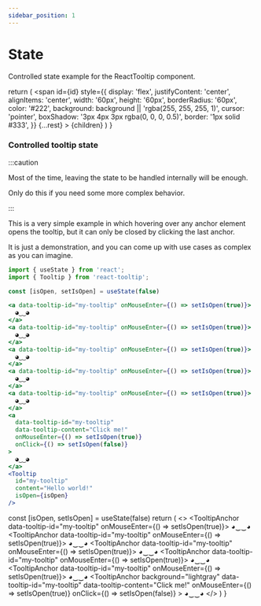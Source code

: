 ```yaml
---
sidebar_position: 1
---
```


# State

Controlled state example for the ReactTooltip component.


  return (
    <span
      id={id}
      style={{
        display: 'flex',
        justifyContent: 'center',
        alignItems: 'center',
        width: '60px',
        height: '60px',
        borderRadius: '60px',
        color: '#222',
        background: background || 'rgba(255, 255, 255, 1)',
        cursor: 'pointer',
        boxShadow: '3px 4px 3px rgba(0, 0, 0, 0.5)',
        border: '1px solid #333',
      }}
      {...rest}
    >
      {children}
    </span>
  )
}

### Controlled tooltip state

:::caution

Most of the time, leaving the state to be handled internally will be enough.

Only do this if you need some more complex behavior.

:::

This is a very simple example in which hovering over any anchor element opens the tooltip, but it can only be closed by clicking the last anchor.

It is just a demonstration, and you can come up with use cases as complex as you can imagine.

```jsx
import { useState } from 'react';
import { Tooltip } from 'react-tooltip';

const [isOpen, setIsOpen] = useState(false)

<a data-tooltip-id="my-tooltip" onMouseEnter={() => setIsOpen(true)}>
  ◕‿‿◕
</a>
<a data-tooltip-id="my-tooltip" onMouseEnter={() => setIsOpen(true)}>
  ◕‿‿◕
</a>
<a data-tooltip-id="my-tooltip" onMouseEnter={() => setIsOpen(true)}>
  ◕‿‿◕
</a>
<a data-tooltip-id="my-tooltip" onMouseEnter={() => setIsOpen(true)}>
  ◕‿‿◕
</a>
<a data-tooltip-id="my-tooltip" onMouseEnter={() => setIsOpen(true)}>
  ◕‿‿◕
</a>
<a
  data-tooltip-id="my-tooltip"
  data-tooltip-content="Click me!"
  onMouseEnter={() => setIsOpen(true)}
  onClick={() => setIsOpen(false)}
>
  ◕‿‿◕
</a>
<Tooltip
  id="my-tooltip"
  content="Hello world!"
  isOpen={isOpen}
/>
```

  const [isOpen, setIsOpen] = useState(false)
  return (
    <>
      <TooltipAnchor data-tooltip-id="my-tooltip" onMouseEnter={() => setIsOpen(true)}>
        ◕‿‿◕
      </TooltipAnchor>
      <TooltipAnchor data-tooltip-id="my-tooltip" onMouseEnter={() => setIsOpen(true)}>
        ◕‿‿◕
      </TooltipAnchor>
      <TooltipAnchor data-tooltip-id="my-tooltip" onMouseEnter={() => setIsOpen(true)}>
        ◕‿‿◕
      </TooltipAnchor>
      <TooltipAnchor data-tooltip-id="my-tooltip" onMouseEnter={() => setIsOpen(true)}>
        ◕‿‿◕
      </TooltipAnchor>
      <TooltipAnchor data-tooltip-id="my-tooltip" onMouseEnter={() => setIsOpen(true)}>
        ◕‿‿◕
      </TooltipAnchor>
      <TooltipAnchor
        background="lightgray"
        data-tooltip-id="my-tooltip"
        data-tooltip-content="Click me!"
        onMouseEnter={() => setIsOpen(true)}
        onClick={() => setIsOpen(false)}
      >
        ◕‿‿◕
      </TooltipAnchor>
      <Tooltip id="my-tooltip" content="Hello world!" isOpen={isOpen} />
    </>
  )
}

<div style={{ display: 'flex', columnGap: '8px', justifyContent: 'center', paddingTop: '36px' }}>
  <ControlledStateExample />
</div>
